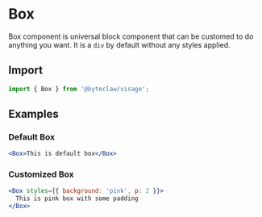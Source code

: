 # Box

Box component is universal block component that can be customed to do anything you want. It is a `div` by default without any styles applied.

## Import

```js transpile=false
import { Box } from '@byteclaw/visage';
```

## Examples

### Default Box

```jsx live=true
<Box>This is default box</Box>
```

### Customized Box

```jsx live=true
<Box styles={{ background: 'pink', p: 2 }}>
  This is pink box with some padding
</Box>
```
